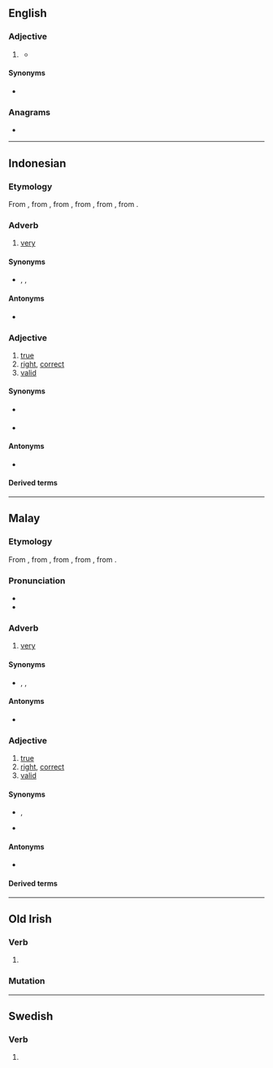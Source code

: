 ==English==

===Adjective===
{{head|en|comparative adjective}}

# {{lb|en|obsolete|UK|thieves}} {{en-comparative of|bene}}
#* {{quote-book
|year=1611
|last=Middleton
|first=Thomas
|authorlink=Thomas Middleton
|title={{w|The Roaring Girl|The Roaring Girle}}
|url=https://archive.org/details/cu31924013133586
|passage=A gage of ben Rom-bouse, / In a bousing-ken of Rom-vile, / Is '''benar''' than a Caster, / Pecke, pennam, lay, or popler, / Which we mill in deuse a vile.
|translation=A pot of good wine, / In a pub of London, / Is better than a cloak, / Meat, bread, milk, or porridge, / Which we steal in the countryside.
}}

====Synonyms====
* {{l|en|better}}

===Anagrams===
* {{anagrams|en|a=abenr|Abner|Beran|Béarn|NBAer|Naber|baren|brane}}

----

==Indonesian==

===Etymology===
From {{inh|id|ms|benar}}, from {{inh|id|poz-mly-pro|*bənər}}, from {{inh|id|poz-mcm-pro|-}}, from {{inh|id|poz-msa-pro|-}}, from {{inh|id|poz-sus-pro|-}}, from {{inh|id|poz-pro|*bənər}}.

===Adverb===
{{head|id|adverb}}

# [[very#Adverb|very]]

====Synonyms====
* {{l|id|amat}}, {{l|id|sangat}}, {{l|id|sungguh}}

====Antonyms====
* {{l|id|kurang}}

===Adjective===
{{head|id|adjective}}

# [[true]]
# [[right]], [[correct]]
# [[valid]]

====Synonyms====
* {{sense|right, correct}} {{l|id|betul}}
* {{sense|valid}} {{l|id|sah}}

====Antonyms====
* {{sense|right, correct}} {{l|id|salah|gloss=[[wrong]]}}

====Derived terms====
{{id-der|lang=id|121|340|310|310+222|310+221:to [[validate]]|330|31|21+31|210+310|150:[[truth]]|sebenarnya:[[in fact]]}}

----

==Malay==

===Etymology===
From {{inh|ms|poz-mly-pro|*bənər}}, from {{inh|ms|poz-mcm-pro|-}}, from {{inh|ms|poz-msa-pro|-}}, from {{inh|ms|poz-sus-pro|-}}, from {{inh|ms|poz-pro|*bənər}}.

===Pronunciation===
* {{IPA|/bə.na(r)/|lang=ms}}
* {{rhymes|na(r)|a(r)|lang=ms}}

===Adverb===
{{head|ms|adverb|Jawi spelling|بنر}}

# [[very#Adverb|very]]
#: {{ux|ms|Merah '''benar''' jambu air ini.|This rose apple is '''very''' red.}}

====Synonyms====
* {{l|ms|amat}}, {{l|ms|sangat}}, {{l|ms|sungguh}}

====Antonyms====
* {{l|ms|kurang}}

===Adjective===
{{ms-adjective|j=بنر}}

# [[true]]
# [[right]], [[correct]]
# [[valid]]

====Synonyms====
* {{sense|right, correct}} {{l|ms|betul}}, {{l|ms|tepat}}
* {{sense|valid}} {{l|ms|sah}}

====Antonyms====
* {{sense|right, correct}} {{l|ms|salah|gloss=[[wrong]]}}

====Derived terms====
{{ms-der|121|340|310|310+222|310+221:to [[validate]]; to [[allow]]|210+310|150:[[truth]]|21+31|sebenarnya|ketidakbenaran}}

----

==Old Irish==

===Verb===
{{head|sga|verb form}}

# {{inflection of|benaid||3|s|pres|indc|pasv|relative|;|3|s|impr|pasv|lang=sga}}

===Mutation===
{{sga-mutation|b|enar}}

----

==Swedish==

===Verb===
{{head|sv|verb form}}

# {{sv-verb-form-pre|bena}}